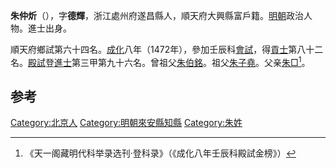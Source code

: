 '''朱仲炘'''（{{bd|1441年||？}}），字'''德輝'''，浙江處州府遂昌縣人，順天府大興縣富戶籍。[[明朝|明朝]]政治人物。進士出身。

順天府鄉試第六十四名。[[成化|成化]]八年（1472年），參加壬辰科[[會試|會試]]，得[[貢士|貢士]]第八十二名。[[殿試|殿試]]登[[進士|進士]]第三甲第九十六名。曾祖父[[朱伯銘|朱伯銘]]。祖父[[朱子堯|朱子堯]]。父亲[[朱□|朱□]]<ref>《天一阁藏明代科举录选刊·登科录》（《成化八年壬辰科殿試金榜》）</ref>。

==参考==
{{reflist}}
{{明朝人物小作品}}
{{成化八年壬辰科殿試金榜}}

[[Category:北京人|Category:北京人]]
[[Category:明朝來安縣知縣|Category:明朝來安縣知縣]]
[[Category:朱姓|Category:朱姓]]